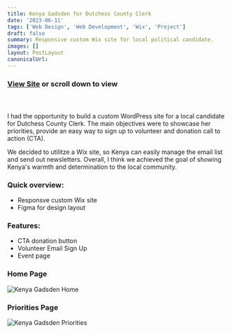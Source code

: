 ```yaml
---
title: Kenya Gadsden for Dutchess County Clerk
date: '2023-06-11'
tags: ['Web Design', 'Web Development', 'Wix', 'Project']
draft: false
summary: Responsive custom Wix site for local political candidate.
images: []
layout: PostLayout
canonicalUrl:
---
```


### **[View Site](https://www.kenyagadsden.com/)** or scroll down to view

#### &nbsp;

I had the opportunity to build a custom WordPress site for a local candidate for Dutchess County Clerk. The main objectives were to showcase her priorities, provide an easy way to sign up to volunteer and donation call to action (CTA).

We decided to utilitze a Wix site, so Kenya can easily manage the email list and send out newsletters. Overall, I think we achieved the goal of showing Kenya's warmth and determination to the local community.

### Quick overview:

- Responsve custom Wix site
- Figma for design layout

### Features:

- CTA donation button
- Volunteer Email Sign Up
- Event page

### Home Page

![Kenya Gadsden Home](/static/images/projects/gadsden/gadsden-home.png)

### Priorities Page

![Kenya Gadsden Priorities](/static/images/projects/gadsden/gadsden-priorities.png)
